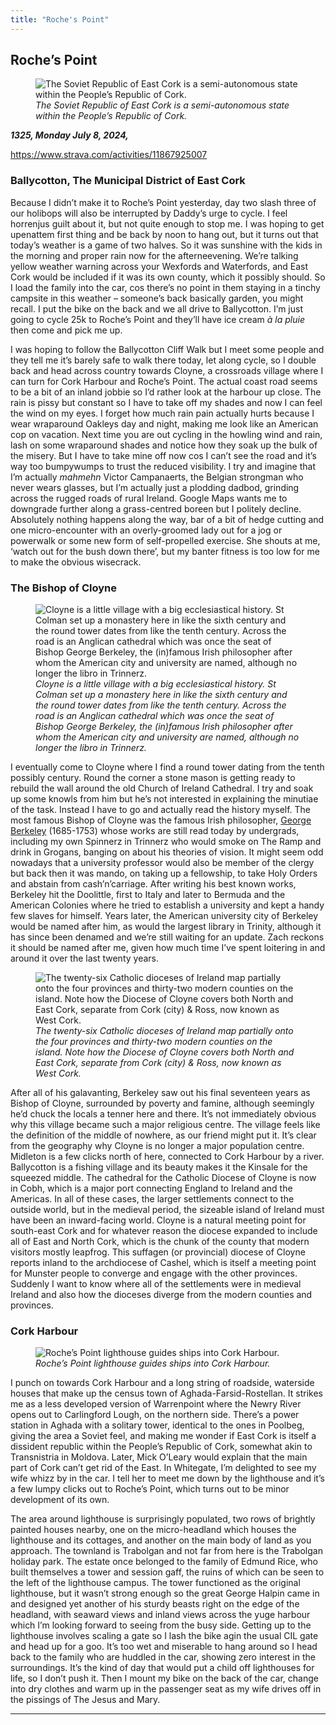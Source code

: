 ```yaml
---
title: "Roche's Point"
---
```


## **Roche's Point**

![*The Soviet Republic of East Cork is a semi-autonomous state within the People's Republic of Cork.*](images/aghada_soviet_republic.jpeg)

***1325, Monday July 8, 2024,***

<https://www.strava.com/activities/11867925007>

### **Ballycotton, The Municipal District of East Cork**

Because I didn't make it to Roche's Point yesterday, day two slash three of our holibops will also be interrupted by Daddy's urge to cycle. I feel horrenjus guilt about it, but not quite enough to stop me. I was hoping to get upenattem first thing and be back by noon to hang out, but it turns out that today's weather is a game of two halves. So it was sunshine with the kids in the morning and proper rain now for the afterneevening. We're talking yellow weather warning across your Wexfords and Waterfords, and East Cork would be included if it was its own county, which it possibly should. So I load the family into the car, cos there's no point in them staying in a tinchy campsite in this weather – someone's back basically garden, you might recall. I put the bike on the back and we all drive to Ballycotton. I'm just going to cycle 25k to Roche's Point and they'll have ice cream *à la pluie* then come and pick me up.

I was hoping to follow the Ballycotton Cliff Walk but I meet some people and they tell me it's barely safe to walk there today, let along cycle, so I double back and head across country towards Cloyne, a crossroads village where I can turn for Cork Harbour and Roche's Point. The actual coast road seems to be a bit of an inland jobbie so I'd rather look at the harbour up close. The rain is pissy but constant so I have to take off my shades and now I can feel the wind on my eyes. I forget how much rain pain actually hurts because I wear wraparound Oakleys day and night, making me look like an American cop on vacation. Next time you are out cycling in the howling wind and rain, lash on some wraparound shades and notice how they soak up the bulk of the misery. But I have to take mine off now cos I can't see the road and it's way too bumpywumps to trust the reduced visibility. I try and imagine that I'm actually *mahmehn* Victor Campanaerts, the Belgian strongman who never wears glasses, but I'm actually just a plodding dadbod, grinding across the rugged roads of rural Ireland. Google Maps wants me to downgrade further along a grass-centred boreen but I politely decline. Absolutely nothing happens along the way, bar of a bit of hedge cutting and one micro-encounter with an overly-groomed lady out for a jog or powerwalk or some new form of self-propelled exercise. She shouts at me, 'watch out for the bush down there', but my banter fitness is too low for me to make the obvious wisecrack.

### The Bishop of Cloyne

![*Cloyne is a little village with a big ecclesiastical history. St Colman set up a monastery here in like the sixth century and the round tower dates from like the tenth century. Across the road is an Anglican cathedral which was once the seat of Bishop George Berkeley, the (in)famous Irish philosopher after whom the American city and university are named, although no longer the libro in Trinnerz.*](images/cloyne_round_tower.jpeg)

I eventually come to Cloyne where I find a round tower dating from the tenth possibly century. Round the corner a stone mason is getting ready to rebuild the wall around the old Church of Ireland Cathedral. I try and soak up some knowls from him but he's not interested in explaining the minutiae of the task. Instead I have to go and actually read the history myself. The most famous Bishop of Cloyne was the famous Irish philosopher, [George Berkeley](https://www.dib.ie/index.php/biography/berkeley-george-a0611) (1685-1753) whose works are still read today by undergrads, including my own Spinnerz in Trinnerz who would smoke on The Ramp and drink in Grogans, banging on about his theories of vision. It might seem odd nowadays that a university professor would also be member of the clergy but back then it was mando, on taking up a fellowship, to take Holy Orders and abstain from cash'n'carriage. After writing his best known works, Berkeley hit the Doolittle, first to Italy and later to Bermuda and the American Colonies where he tried to establish a university and kept a handy few slaves for himself. Years later, the American university city of Berkeley would be named after him, as would the largest library in Trinity, although it has since been denamed and we're still waiting for an update. Zach reckons it should be named after me, given how much time I've spent loitering in and around it over the last twenty years.

![*The twenty-six Catholic dioceses of Ireland map partially onto the four provinces and thirty-two modern counties on the island. Note how the Diocese of Cloyne covers both North and East Cork, separate from Cork (city) & Ross, now known as West Cork.*](images/clipboard-1022239013.png){fig-align="center"}

After all of his galavanting, Berkeley saw out his final seventeen years as Bishop of Cloyne, surrounded by poverty and famine, although seemingly he'd chuck the locals a tenner here and there. It's not immediately obvious why this village became such a major religious centre. The village feels like the definition of the middle of nowhere, as our friend might put it. It's clear from the geography why Cloyne is no longer a major population centre. Midleton is a few clicks north of here, connected to Cork Harbour by a river. Ballycotton is a fishing village and its beauty makes it the Kinsale for the squeezed middle. The cathedral for the Catholic Diocese of Cloyne is now in Cobh, which is a major port connecting England to Ireland and the Americas. In all of these cases, the larger settlements connect to the outside world, but in the medieval period, the sizeable island of Ireland must have been an inward-facing world. Cloyne is a natural meeting point for south-east Cork and for whatever reason the diocese expanded to include all of East and North Cork, which is the chunk of the county that modern visitors mostly leapfrog. This suffagen (or provincial) diocese of Cloyne reports inland to the archdiocese of Cashel, which is itself a meeting point for Munster people to converge and engage with the other provinces. Suddenly I want to know where all of the settlements were in medieval Ireland and also how the dioceses diverge from the modern counties and provinces.

### **Cork Harbour**

![*Roche's Point lighthouse guides ships into Cork Harbour.*](images/roches_point_village-01.jpeg)

I punch on towards Cork Harbour and a long string of roadside, waterside houses that make up the census town of Aghada-Farsid-Rostellan. It strikes me as a less developed version of Warrenpoint where the Newry River opens out to Carlingford Lough, on the northern side. There's a power station in Aghada with a solitary tower, identical to the ones in Poolbeg, giving the area a Soviet feel, and making me wonder if East Cork is itself a dissident republic within the People's Republic of Cork, somewhat akin to Transnistria in Moldova. Later, Mick O'Leary would explain that the main part of Cork can't get rid of the East. In Whitegate, I'm delighted to see my wife whizz by in the car. I tell her to meet me down by the lighthouse and it's a few lumpy clicks out to Roche's Point, which turns out to be minor development of its own.

The area around lighthouse is surprisingly populated, two rows of brightly painted houses nearby, one on the micro-headland which houses the lighthouse and its cottages, and another on the main body of land as you approach. The townland is Trabolgan and not far from here is the Trabolgan holiday park. The estate once belonged to the family of Edmund Rice, who built themselves a tower and session gaff, the ruins of which can be seen to the left of the lighthouse campus. The tower functioned as the original lighthouse, but it wasn't strong enough so the great George Halpin came in and designed yet another of his sturdy beasts right on the edge of the headland, with seaward views and inland views across the yuge harbour which I'm looking forward to seeing from the busy side. Getting up to the lighthouse involves scaling a gate so I lash the bike agin the usual CIL gate and head up for a goo. It's too wet and miserable to hang around so I head back to the family who are huddled in the car, showing zero interest in the surroundings. It's the kind of day that would put a child off lighthouses for life, so I don't push it. Then I mount my bike on the back of the car, change into dry clothes and warm up in the passenger seat as my wife drives off in the pissings of The Jesus and Mary.

------------------------------------------------------------------------

